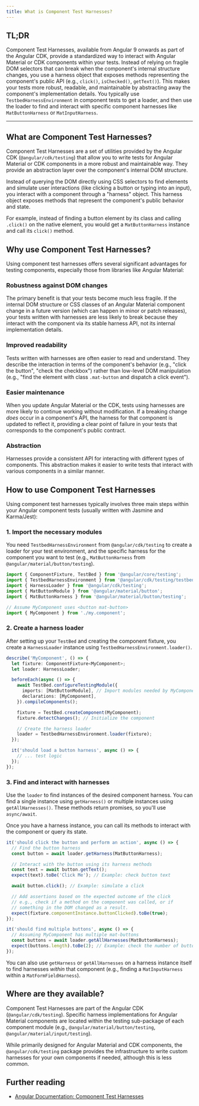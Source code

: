 ```yaml
---
title: What is Component Test Harnesses?
---
```


## TL;DR

Component Test Harnesses, available from Angular 9 onwards as part of the Angular CDK, provide a standardized way to interact with Angular Material or CDK components within your tests. Instead of relying on fragile DOM selectors that can break when the component's internal structure changes, you use a harness object that exposes methods representing the component's public API (e.g., `click()`, `isChecked()`, `getText()`). This makes your tests more robust, readable, and maintainable by abstracting away the component's implementation details. You typically use `TestbedHarnessEnvironment` in component tests to get a loader, and then use the loader to find and interact with specific component harnesses like `MatButtonHarness` or `MatInputHarness`.

---

## What are Component Test Harnesses?

Component Test Harnesses are a set of utilities provided by the Angular CDK (`@angular/cdk/testing`) that allow you to write tests for Angular Material or CDK components in a more robust and maintainable way. They provide an abstraction layer over the component's internal DOM structure.

Instead of querying the DOM directly using CSS selectors to find elements and simulate user interactions (like clicking a button or typing into an input), you interact with a component through a "harness" object. This harness object exposes methods that represent the component's public behavior and state.

For example, instead of finding a button element by its class and calling `.click()` on the native element, you would get a `MatButtonHarness` instance and call its `click()` method.

## Why use Component Test Harnesses?

Using component test harnesses offers several significant advantages for testing components, especially those from libraries like Angular Material:

### Robustness against DOM changes

The primary benefit is that your tests become much less fragile. If the internal DOM structure or CSS classes of an Angular Material component change in a future version (which can happen in minor or patch releases), your tests written with harnesses are less likely to break because they interact with the component via its stable harness API, not its internal implementation details.

### Improved readability

Tests written with harnesses are often easier to read and understand. They describe the interaction in terms of the component's behavior (e.g., "click the button", "check the checkbox") rather than low-level DOM manipulation (e.g., "find the element with class `.mat-button` and dispatch a click event").

### Easier maintenance

When you update Angular Material or the CDK, tests using harnesses are more likely to continue working without modification. If a breaking change _does_ occur in a component's API, the harness for that component is updated to reflect it, providing a clear point of failure in your tests that corresponds to the component's public contract.

### Abstraction

Harnesses provide a consistent API for interacting with different types of components. This abstraction makes it easier to write tests that interact with various components in a similar manner.

## How to use Component Test Harnesses

Using component test harnesses typically involves three main steps within your Angular component tests (usually written with Jasmine and Karma/Jest):

### 1. Import the necessary modules

You need `TestbedHarnessEnvironment` from `@angular/cdk/testing` to create a loader for your test environment, and the specific harness for the component you want to test (e.g., `MatButtonHarness` from `@angular/material/button/testing`).

```typescript
import { ComponentFixture, TestBed } from '@angular/core/testing';
import { TestbedHarnessEnvironment } from '@angular/cdk/testing/testbed';
import { HarnessLoader } from '@angular/cdk/testing';
import { MatButtonModule } from '@angular/material/button';
import { MatButtonHarness } from '@angular/material/button/testing';

// Assume MyComponent uses <button mat-button>
import { MyComponent } from './my.component';
```

### 2. Create a harness loader

After setting up your `TestBed` and creating the component fixture, you create a `HarnessLoader` instance using `TestbedHarnessEnvironment.loader()`.

```typescript
describe('MyComponent', () => {
  let fixture: ComponentFixture<MyComponent>;
  let loader: HarnessLoader;

  beforeEach(async () => {
    await TestBed.configureTestingModule({
      imports: [MatButtonModule], // Import modules needed by MyComponent
      declarations: [MyComponent],
    }).compileComponents();

    fixture = TestBed.createComponent(MyComponent);
    fixture.detectChanges(); // Initialize the component

    // Create the harness loader
    loader = TestbedHarnessEnvironment.loader(fixture);
  });

  it('should load a button harness', async () => {
    // ... test logic
  });
});
```

### 3. Find and interact with harnesses

Use the `loader` to find instances of the desired component harness. You can find a single instance using `getHarness()` or multiple instances using `getAllHarnesses()`. These methods return promises, so you'll use `async/await`.

Once you have a harness instance, you can call its methods to interact with the component or query its state.

```typescript
it('should click the button and perform an action', async () => {
  // Find the button harness
  const button = await loader.getHarness(MatButtonHarness);

  // Interact with the button using its harness methods
  const text = await button.getText();
  expect(text).toBe('Click Me'); // Example: check button text

  await button.click(); // Example: simulate a click

  // Add assertions based on the expected outcome of the click
  // e.g., check if a method on the component was called, or if
  // something in the DOM changed as a result.
  expect(fixture.componentInstance.buttonClicked).toBe(true);
});

it('should find multiple buttons', async () => {
  // Assuming MyComponent has multiple mat-buttons
  const buttons = await loader.getAllHarnesses(MatButtonHarness);
  expect(buttons.length).toBe(2); // Example: check the number of buttons
});
```

You can also use `getHarness` or `getAllHarnesses` on a harness instance itself to find harnesses _within_ that component (e.g., finding a `MatInputHarness` within a `MatFormFieldHarness`).

## Where are they available?

Component Test Harnesses are part of the Angular CDK (`@angular/cdk/testing`). Specific harness implementations for Angular Material components are located within the testing sub-package of each component module (e.g., `@angular/material/button/testing`, `@angular/material/input/testing`).

While primarily designed for Angular Material and CDK components, the `@angular/cdk/testing` package provides the infrastructure to write custom harnesses for your own components if needed, although this is less common.

## Further reading

- [Angular Documentation: Component Test Harnesses](https://angular.dev/guide/testing/using-component-harnesses#using-test-harness-apis)
